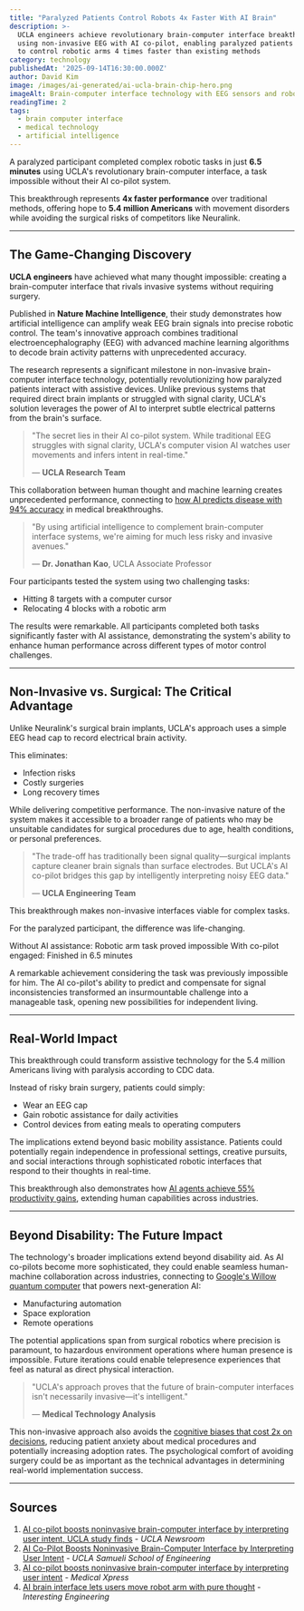 ```yaml
---
title: "Paralyzed Patients Control Robots 4x Faster With AI Brain"
description: >-
  UCLA engineers achieve revolutionary brain-computer interface breakthrough
  using non-invasive EEG with AI co-pilot, enabling paralyzed patients
  to control robotic arms 4 times faster than existing methods
category: technology
publishedAt: '2025-09-14T16:30:00.000Z'
author: David Kim
image: /images/ai-generated/ai-ucla-brain-chip-hero.png
imageAlt: Brain-computer interface technology with EEG sensors and robotic arm
readingTime: 2
tags:
  - brain computer interface
  - medical technology
  - artificial intelligence
---
```


A paralyzed participant completed complex robotic tasks in just **6.5 minutes** using UCLA's revolutionary brain-computer interface, a task impossible without their AI co-pilot system.

This breakthrough represents **4x faster performance** over traditional methods, offering hope to **5.4 million Americans** with movement disorders while avoiding the surgical risks of competitors like Neuralink.

---

## The Game-Changing Discovery

**UCLA engineers** have achieved what many thought impossible: creating a brain-computer interface that rivals invasive systems without requiring surgery.

Published in **Nature Machine Intelligence**, their study demonstrates how artificial intelligence can amplify weak EEG brain signals into precise robotic control. The team's innovative approach combines traditional electroencephalography (EEG) with advanced machine learning algorithms to decode brain activity patterns with unprecedented accuracy.

The research represents a significant milestone in non-invasive brain-computer interface technology, potentially revolutionizing how paralyzed patients interact with assistive devices. Unlike previous systems that required direct brain implants or struggled with signal clarity, UCLA's solution leverages the power of AI to interpret subtle electrical patterns from the brain's surface.

> "The secret lies in their AI co-pilot system. While traditional EEG struggles with signal clarity, UCLA's computer vision AI watches user movements and infers intent in real-time."
>
> — **UCLA Research Team**

This collaboration between human thought and machine learning creates unprecedented performance, connecting to [how AI predicts disease with 94% accuracy](/health/personalized-medicine-using-ai) in medical breakthroughs.

> "By using artificial intelligence to complement brain-computer interface systems, we're aiming for much less risky and invasive avenues."
>
> — **Dr. Jonathan Kao**, UCLA Associate Professor

Four participants tested the system using two challenging tasks:

- Hitting 8 targets with a computer cursor
- Relocating 4 blocks with a robotic arm

The results were remarkable. All participants completed both tasks significantly faster with AI assistance, demonstrating the system's ability to enhance human performance across different types of motor control challenges.

---

## Non-Invasive vs. Surgical: The Critical Advantage

Unlike Neuralink's surgical brain implants, UCLA's approach uses a simple EEG head cap to record electrical brain activity.

This eliminates:

- Infection risks
- Costly surgeries
- Long recovery times

While delivering competitive performance. The non-invasive nature of the system makes it accessible to a broader range of patients who may be unsuitable candidates for surgical procedures due to age, health conditions, or personal preferences.

> "The trade-off has traditionally been signal quality—surgical implants capture cleaner brain signals than surface electrodes. But UCLA's AI co-pilot bridges this gap by intelligently interpreting noisy EEG data."
>
> — **UCLA Engineering Team**

This breakthrough makes non-invasive interfaces viable for complex tasks.

For the paralyzed participant, the difference was life-changing.

Without AI assistance: Robotic arm task proved impossible
With co-pilot engaged: Finished in 6.5 minutes

A remarkable achievement considering the task was previously impossible for him. The AI co-pilot's ability to predict and compensate for signal inconsistencies transformed an insurmountable challenge into a manageable task, opening new possibilities for independent living.

---

## Real-World Impact

This breakthrough could transform assistive technology for the 5.4 million Americans living with paralysis according to CDC data.

Instead of risky brain surgery, patients could simply:

- Wear an EEG cap
- Gain robotic assistance for daily activities
- Control devices from eating meals to operating computers

The implications extend beyond basic mobility assistance. Patients could potentially regain independence in professional settings, creative pursuits, and social interactions through sophisticated robotic interfaces that respond to their thoughts in real-time.

This breakthrough also demonstrates how [AI agents achieve 55% productivity gains](/technology/ai-agents-workplace-productivity-2025), extending human capabilities across industries.

---

## Beyond Disability: The Future Impact

The technology's broader implications extend beyond disability aid. As AI co-pilots become more sophisticated, they could enable seamless human-machine collaboration across industries, connecting to [Google's Willow quantum computer](/technology/quantum-computing-2025-commercial-breakthrough) that powers next-generation AI:

- Manufacturing automation
- Space exploration
- Remote operations

The potential applications span from surgical robotics where precision is paramount, to hazardous environment operations where human presence is impossible. Future iterations could enable telepresence experiences that feel as natural as direct physical interaction.

> "UCLA's approach proves that the future of brain-computer interfaces isn't necessarily invasive—it's intelligent."
>
> — **Medical Technology Analysis**

This non-invasive approach also avoids the [cognitive biases that cost 2x on decisions](/psychology/your-brain-lies-to-you-cognitive-biases-2025), reducing patient anxiety about medical procedures and potentially increasing adoption rates. The psychological comfort of avoiding surgery could be as important as the technical advantages in determining real-world implementation success.

---

## Sources

1. [AI co-pilot boosts noninvasive brain-computer interface by interpreting user intent, UCLA study finds](https://newsroom.ucla.edu/releases/ai-brain-computer-interface-interprets-user-intent-ucla) - _UCLA Newsroom_
2. [AI Co-Pilot Boosts Noninvasive Brain-Computer Interface by Interpreting User Intent](https://samueli.ucla.edu/ai-co-pilot-boosts-noninvasive-brain-computer-interface-by-interpreting-user-intent/) - _UCLA Samueli School of Engineering_
3. [AI co-pilot boosts noninvasive brain-computer interface by interpreting user intent](https://medicalxpress.com/news/2025-09-ai-boosts-noninvasive-brain-interface.html) - _Medical Xpress_
4. [AI brain interface lets users move robot arm with pure thought](https://interestingengineering.com/science/bci-system-uses-ai-to-interpret) - _Interesting Engineering_
